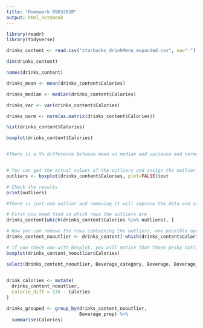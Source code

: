 ```yaml
---
title: "Homework 09032020"
output: html_notebook
---
```


```r
library(readr)
library(tidyverse)

drinks_content <- read.csv("starbucks_drinkMenu_expanded.csv", na=".")

dim(drinks_content)

names(drinks_content)
```

```r
drinks_mean <- mean(drinks_content$Calories)

drinks_median <- median(drinks_content$Calories)

drinks_var <- var(drinks_content$Calories)

drinks_norm <- norm(as.matrix(drinks_content$Calories))

hist(drinks_content$Calories)

boxplot(drinks_content$Calories)


#There is a 5% difference between mean an median and variance and normality tests give really high results


# You can get the actual values of the outliers and assign the outlier values into a vector
outliers <- boxplot(drinks_content$Calories, plot=FALSE)$out

# Check the results
print(outliers)

#There is just one outlier and removing it will improve the data and statistics regarding it

# First you need find in which rows the outliers are
drinks_content[which(drinks_content$Calories %in% outliers), ]

# Now you can remove the rows containing the outliers, one possible option is:
drinks_content_nooutlier <- drinks_content[-which(drinks_content$Calories %in% outliers),]

# If you check now with boxplot, you will notice that those pesky outliers are gone!
boxplot(drinks_content_nooutlier$Calories)


```

```r
select(drinks_content_nooutlier, Beverage_category, Beverage, Beverage_prep, Calories) %>% filter(Beverage_category == "Classic Espresso Drinks")
  
```

```r
drink_calories <- mutate(
  drinks_content_nooutlier,
  calorie_diff = 135 - Calories
)
```

```r
drinks_grouped <- group_by(drinks_content_nooutlier, 
                           Beverage_prep) %>%
  summarise(Calories)
```

